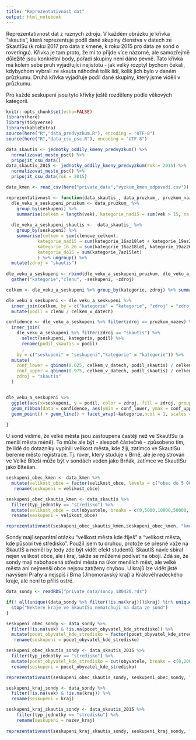 ---
title: "Reprezentativnost dat"
output: html_notebook
---

Reprezentativnost dat z ruznych zdroju. V každém obrázku je křivka "skautis", která reprezentuje podíl dané skupiny členstva v datech ze SkautISu (k roku 2017 pro data z kmene, k roku 2015 pro data ze sond o roveringu). Křivka je tam proto, že mi to přijde více názorné, ale samozřejmě důležité jsou konkrétní body, pořadí skupiny není dáno pevně. Tato křivka má kolem sebe pruh vyjadřující nejistotu - jak velký rozptyl bychom čekali, kdybychom vybrali ze skauta náhodně tolik lidí, kolik jich bylo v daném průzkumu. Druhá křivka vyjadřuje podíl dané skupiny, který jsme viděli v průzkumu.

Pro každé seskupení jsou tyto křivky ještě rozděleny podle věkových kategorií.

```{r setup}
knitr::opts_chunk$set(echo=FALSE)
library(here)
library(tidyverse)
library(kableExtra)
source(here("R","data_predvyzkum.R"), encoding = "UTF-8")
source(here("R","data_csu_psc.R"), encoding = "UTF-8")

```

```{r}
data_skautis <- jednotky_oddily_kmeny_predvyzkum() %>%
  normalizovat_mesto_psc() %>%
  pripojit_csu_data()
data_skautis_2015 <- jednotky_oddily_kmeny_predvyzkum(rok = 2015) %>%
  normalizovat_mesto_psc() %>%
  pripojit_csu_data(rok = 2015)

```


```{r}
data_kmen <- read_csv(here("private_data","vyzkum_kmen_odpovedi.csv")) %>% rename(vek = `Kolik Ti je let?`, velikost_obce = `Z jak velkého města pocházíš?`)
```

```{r}
reprezentativnost <- function(data_skautis_, data_pruzkum_, pruzkum_nazev, seskupeni_nazev) {
  dle_veku_a_seskupeni_pruzkum <- data_pruzkum_ %>% 
    group_by(seskupeni) %>%
    summarise(celkem = length(vek), kategorie_nad15 = sum(vek > 15, na.rm = TRUE), kategorie_16_26 = sum(vek >15 & vek <=26, na.rm = TRUE), kategorie_do15 = sum(vek <= 15, na.rm = TRUE)) %>% ungroup() %>% mutate(zdroj = pruzkum_nazev)
  
  dle_veku_a_seskupeni_skautis <-  data_skautis_ %>%
    group_by(seskupeni) %>%
    summarise(celkem = sum(clenove_celkem), 
            kategorie_nad15 = sum(kategorie_16az18let + kategorie_19az26let + kategorie_nad26let), 
            kategorie_16_26 = sum(kategorie_16az18let, kategorie_19az26let),
            kategorie_do15 = sum(kategorie_7az15let)
            ) %>% ungroup() %>%
  mutate(zdroj = "skautis")
  
dle_veku_a_seskupeni <- rbind(dle_veku_a_seskupeni_pruzkum, dle_veku_a_seskupeni_skautis) %>%
  gather("kategorie","clenu", -seskupeni, -zdroj)

celkem <- dle_veku_a_seskupeni %>% group_by(kategorie, zdroj) %>% summarise(celkem_v_datech = sum(clenu))

dle_veku_a_seskupeni <- dle_veku_a_seskupeni %>%
  inner_join(celkem, by = c("kategorie" = "kategorie", "zdroj" = "zdroj")) %>% 
  mutate(podil = clenu / celkem_v_datech)

confidence <- dle_veku_a_seskupeni %>% filter(zdroj == pruzkum_nazev) %>%
  inner_join(
    dle_veku_a_seskupeni %>% filter(zdroj == "skautis") %>% 
      select(seskupeni, kategorie, podil) %>%
      rename(podil_skautis = podil)
      , 
    by = c("seskupeni" = "seskupeni","kategorie" = "kategorie")) %>%
  mutate(
    conf_lower = qbinom(0.025, celkem_v_datech, podil_skautis) / celkem_v_datech,
    conf_upper = qbinom(0.975, celkem_v_datech, podil_skautis) / celkem_v_datech,
    zdroj = "skautis"
  )


dle_veku_a_seskupeni %>% 
  ggplot(aes(x=seskupeni, y = podil, color = zdroj, fill = zdroj, group = zdroj)) + 
  geom_ribbon(data = confidence, aes(ymin = conf_lower, ymax = conf_upper), alpha = 0.2, color = "transparent") +
  geom_point() + geom_line() + facet_wrap(~kategorie,ncol = 1, scales = "free_y") 
  
}
```

U sond vidíme, že velké města jsou zastoupena častěji než ve SkautISu (a menší města méně). To může ale být - alespoň částečně - způsobeno tím, že lidé do dotazníky vyplnili velikost města, kde žijí, zatímco ve SkautISu bereme město registrace. Tj. rover, který studuje v Brně, ale je registrován ve Velké Bíteši může být v sondách veden jako Brňák, zatímce ve SkautISu jako Bítešan.

```{r}

seskupeni_obec_kmen <- data_kmen %>% 
  mutate(velikost_obce = factor(velikost_obce, levels = c("obec do 5 000 obyvatel","obec do 10 000 obyvatel","obec do 50 000 obyvatel","obec do 100 000 obyvatel","obec nad 100 000 obyvatel"), labels = c("< 5 000","< 10 000", "< 50 000","< 100 000","100 000 +"))) %>%
   rename(seskupeni = velikost_obce) 

seskupeni_obec_skautis_kmen <- data_skautis %>% 
  filter(typ_jednotky == "stredisko") %>%
  mutate(velikost_obce = cut(obyvatele, breaks = c(0,5000,10000,50000,100000,1e7), labels = c("< 5 000","< 10 000", "< 50 000","< 100 000","100 000 +"))) %>%
  rename(seskupeni = velikost_obce) 

reprezentativnost(seskupeni_obec_skautis_kmen,seskupeni_obec_kmen, "kmen", "velikost obce")

```

Sondy mají separátní otázku "velikost města kde žiješ" a "velikost města, kde působí tvé středisko". Použil jsem tu druhou, protože se přesně váže na SkautIS a neměl by tedy zde být vidět efekt studentů. SkautIS navíc sbíral nejen velikost obce, ale i kraj, takže se můžeme podívat na obojí. Zdá se, že sondy mají nabohacená střední města na úkor menších měst, ale velké města ani nejmenší obce nejsou zatíženy chybou. U krajů lze vidět jisté navýšení Prahy a nejspíš i Brna (Jihomoravský kraj) a Královéhradeckého kraje, ale není to příliš ostré.

```{r}
data_sondy <- readRDS("private_data/sondy_180420.rds")

if(! all(unique((data_sondy %>% filter(!is.na(kraj)))$kraj) %in% unique(data_skautis_2015$nazev_kraj))){
  stop("Nektere kraje ve SkautISu nematchuji na data ze sond")
}
```

```{r}
seskupeni_obec_sondy <- data_sondy %>% 
  filter(!is.na(vek) & !is.na(pocet_obyvatel_kde_stredisko)) %>%
  mutate(pocet_obyvatel_kde_stredisko = factor(pocet_obyvatel_kde_stredisko, levels = c("Do 1 999 obyvatel","2 000 – 9 999 obyvatel","10 000 – 99 999 obyvatel","100 000 a více obyvatel"), labels = c("< 2 000","< 10 000", "< 100 000","100 000 +"))) %>%
   rename(seskupeni = pocet_obyvatel_kde_stredisko) 

seskupeni_obec_skautis_sondy <- data_skautis_2015 %>% 
  filter(typ_jednotky == "stredisko") %>%
  mutate(pocet_obyvatel_kde_stredisko = cut(obyvatele, breaks = c(0,2000,10000,100000,1e7), labels = c("< 2 000","< 10 000", "< 100 000","100 000 +"))) %>%
  rename(seskupeni = pocet_obyvatel_kde_stredisko) 

reprezentativnost(seskupeni_obec_skautis_sondy, seskupeni_obec_sondy, "_sondy", "pocet_obyvatel_kde_stredisko")

```
```{r, fig.height=8}
seskupeni_kraj_sondy <- data_sondy %>% 
  filter(!is.na(vek) & !is.na(kraj)) %>%
  rename(seskupeni = kraj)

seskupeni_kraj_skautis_sondy <- data_skautis_2015 %>%
    filter(typ_jednotky == "stredisko") %>%
    rename(seskupeni = nazev_kraj)
  
reprezentativnost(seskupeni_kraj_skautis_sondy, seskupeni_kraj_sondy, "_sondy", "kraj") +  theme(axis.text.x = element_text(angle = 90, hjust = 1))

```


